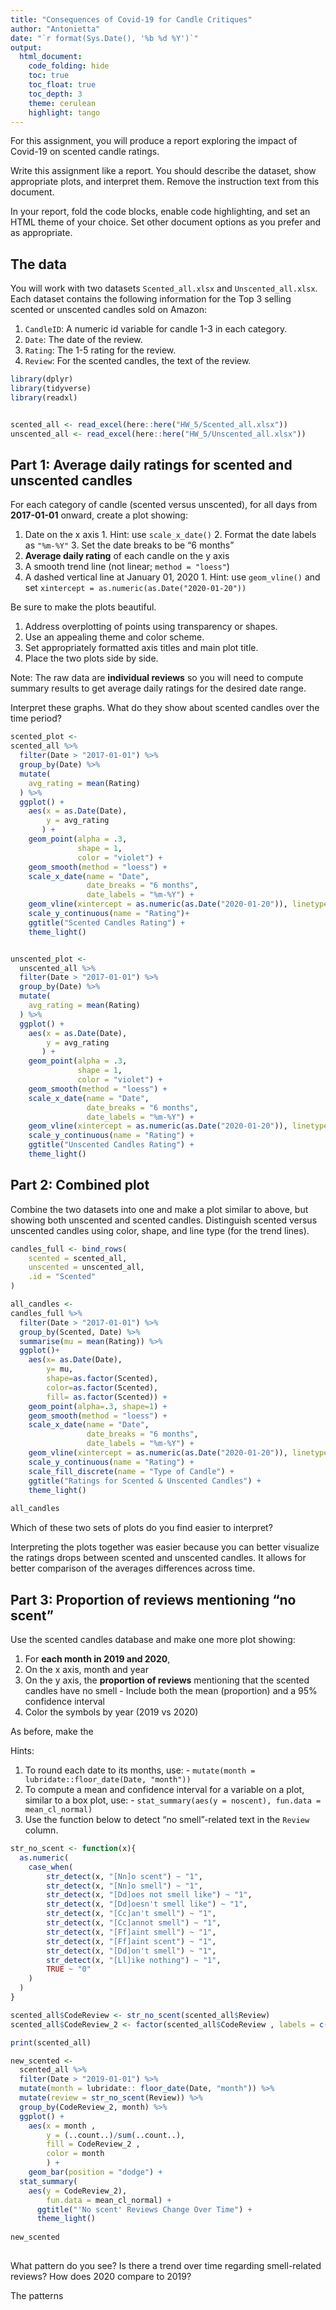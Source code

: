 ```yaml
---
title: "Consequences of Covid-19 for Candle Critiques"
author: "Antonietta"
date: "`r format(Sys.Date(), '%b %d %Y')`"
output:   
  html_document:
    code_folding: hide
    toc: true
    toc_float: true
    toc_depth: 3
    theme: cerulean
    highlight: tango
---
```


For this assignment, you will produce a report exploring the impact of Covid-19 on scented candle ratings.

Write this assignment like a report.
You should describe the dataset, show appropriate plots, and interpret them.
Remove the instruction text from this document.

In your report, fold the code blocks, enable code highlighting, and set an HTML theme of your choice.
Set other document options as you prefer and as appropriate.


## The data

You will work with two datasets `Scented_all.xlsx` and `Unscented_all.xlsx`.
Each dataset contains the following information for the Top 3 selling scented or unscented candles sold on Amazon:
  
  1. `CandleID`: A numeric id variable for candle 1-3 in each category.
  2. `Date`: The date of the review.
  3. `Rating`: The 1-5 rating for the review.
  4. `Review`: For the scented candles, the text of the review.

```r

library(dplyr)
library(tidyverse)
library(readxl)


scented_all <- read_excel(here::here("HW_5/Scented_all.xlsx"))
unscented_all <- read_excel(here::here("HW_5/Unscented_all.xlsx"))
```


## Part 1: Average daily ratings for scented and unscented candles

For each category of candle (scented versus unscented), for all days from **2017-01-01** onward, create a plot showing:

  1. Date on the x axis
    1. Hint: use `scale_x_date()`
    2. Format the date labels as `"%m-%Y"`
    3. Set the date breaks to be "6 months"
  2. **Average daily rating** of each candle on the y axis
  3. A smooth trend line (not linear; `method = "loess"`)
  4. A dashed vertical line at January 01, 2020
    1. Hint: use `geom_vline()` and set `xintercept = as.numeric(as.Date("2020-01-20"))`
    
Be sure to make the plots beautiful.

  1. Address overplotting of points using transparency or shapes.
  2. Use an appealing theme and color scheme.
  3. Set appropriately formatted axis titles and main plot title.
  4. Place the two plots side by side.
  
Note: The raw data are **individual reviews** so you will need to compute summary results to get average daily ratings for the desired date range.

Interpret these graphs.
What do they show about scented candles over the time period?

```r

scented_plot <-
scented_all %>%
  filter(Date > "2017-01-01") %>% 
  group_by(Date) %>%
  mutate(
    avg_rating = mean(Rating)
  ) %>%
  ggplot() +
    aes(x = as.Date(Date),
        y = avg_rating
       ) +
    geom_point(alpha = .3, 
               shape = 1,
               color = "violet") +
    geom_smooth(method = "loess") +
    scale_x_date(name = "Date", 
                 date_breaks = "6 months", 
                 date_labels = "%m-%Y") +
    geom_vline(xintercept = as.numeric(as.Date("2020-01-20")), linetype = "dashed") +
    scale_y_continuous(name = "Rating")+
    ggtitle("Scented Candles Rating") +
    theme_light()


unscented_plot <-
  unscented_all %>%
  filter(Date > "2017-01-01") %>% 
  group_by(Date) %>%
  mutate(
    avg_rating = mean(Rating)
  ) %>%
  ggplot() +
    aes(x = as.Date(Date),
        y = avg_rating
       ) +
    geom_point(alpha = .3, 
               shape = 1,
               color = "violet") +
    geom_smooth(method = "loess") +
    scale_x_date(name = "Date", 
                 date_breaks = "6 months", 
                 date_labels = "%m-%Y") +
    geom_vline(xintercept = as.numeric(as.Date("2020-01-20")), linetype = "dashed") +
    scale_y_continuous(name = "Rating") +
    ggtitle("Unscented Candles Rating") +
    theme_light()

```


## Part 2: Combined plot

Combine the two datasets into one and make a plot similar to above, but showing both unscented and scented candles.
Distinguish scented versus unscented candles using color, shape, and line type (for the trend lines).

```r
candles_full <- bind_rows(
	scented = scented_all, 
	unscented = unscented_all, 
	.id = "Scented"
)
```

```r

all_candles <-
candles_full %>%
  filter(Date > "2017-01-01") %>% 
  group_by(Scented, Date) %>%
  summarise(mu = mean(Rating)) %>%
  ggplot()+
    aes(x= as.Date(Date), 
        y= mu, 
        shape=as.factor(Scented),
        color=as.factor(Scented),
        fill= as.factor(Scented)) + 
    geom_point(alpha=.3, shape=1) +
    geom_smooth(method = "loess") +
    scale_x_date(name = "Date", 
                 date_breaks = "6 months", 
                 date_labels = "%m-%Y") +
    geom_vline(xintercept = as.numeric(as.Date("2020-01-20")), linetype = "dashed") +
    scale_y_continuous(name = "Rating") +
    scale_fill_discrete(name = "Type of Candle") +
    ggtitle("Ratings for Scented & Unscented Candles") +
    theme_light() 
  
all_candles

```

Which of these two sets of plots do you find easier to interpret?

Interpreting the plots together was easier because you can better visualize the ratings drops between scented and unscented candles. It allows for better comparison of the averages differences across time.


## Part 3: Proportion of reviews mentioning "no scent"

Use the scented candles database and make one more plot showing:

  1. For **each month in 2019 and 2020**, 
  2. On the x axis, month and year
  3. On the y axis, the **proportion of reviews** mentioning that the scented candles have no smell
    - Include both the mean (proportion) and a 95% confidence interval
  4. Color the symbols by year (2019 vs 2020)

As before, make the 

Hints:

  1. To round each date to its months, use:
    - `mutate(month = lubridate::floor_date(Date, "month"))`
  2. To compute a mean and confidence interval for a variable on a plot, similar to a box plot, use:
    - `stat_summary(aes(y = noscent), fun.data = mean_cl_normal)`
  3. Use the function below to detect "no smell"-related text in the `Review` column.

```r
str_no_scent <- function(x){
  as.numeric(
  	case_when(
  		str_detect(x, "[Nn]o scent") ~ "1", 
  		str_detect(x, "[Nn]o smell") ~ "1",
  		str_detect(x, "[Dd]oes not smell like") ~ "1",
  		str_detect(x, "[Dd]oesn't smell like") ~ "1",
  		str_detect(x, "[Cc]an't smell") ~ "1",
  		str_detect(x, "[Cc]annot smell") ~ "1",
  		str_detect(x, "[Ff]aint smell") ~ "1",
  		str_detect(x, "[Ff]aint scent") ~ "1",
  		str_detect(x, "[Dd]on't smell") ~ "1",
  		str_detect(x, "[Ll]ike nothing") ~ "1",
  		TRUE ~ "0"
  	)
  )
}

scented_all$CodeReview <- str_no_scent(scented_all$Review)
scented_all$CodeReview_2 <- factor(scented_all$CodeReview , labels = c("scent", "noscent"))

print(scented_all)

```

```r

new_scented <- 
  scented_all %>%
  filter(Date > "2019-01-01") %>%
  mutate(month = lubridate:: floor_date(Date, "month")) %>%
  mutate(review = str_no_scent(Review)) %>%
  group_by(CodeReview_2, month) %>%
  ggplot() +
    aes(x = month ,
        y = (..count..)/sum(..count..), 
        fill = CodeReview_2 , 
        color = month
        ) +
    geom_bar(position = "dodge") +
  stat_summary(
    aes(y = CodeReview_2), 
        fun.data = mean_cl_normal) +
      ggtitle("'No scent' Reviews Change Over Time") +
      theme_light() 
  
new_scented
  

```

What pattern do you see?
Is there a trend over time regarding smell-related reviews? 
How does 2020 compare to 2019?

The patterns
